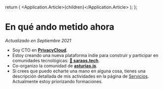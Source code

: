 
  return (
    <Application theme={Theme.Light}>
      <Application.Article>{children}</Application.Article>
    </Application>
  );
};

# En qué ando metido ahora

_Actualizado en Septiembre 2021_

- Soy CTO en **[PrivacyCloud](https://privacycloud.com)**.
- Estoy creando una nueva plataforma indie para construir y participar en comunidades tecnológicas:
  **[💃 saraos.tech](https://saraos.tech)**.
- Co-organizo la comunidad de **[asturias.js](https://saraos.tech/@asturiasjs)**.
- Si crees que puedo echarte una mano en alguna cosa, tienes una descripción detallada de mis actividades en la página
  de [Servicios](/services). Actualmente estoy priorizando formaciones.
